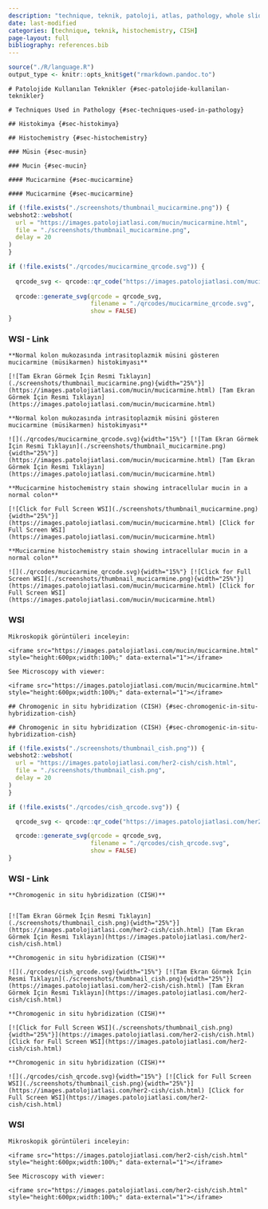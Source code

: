 ```yaml
---
description: "technique, teknik, patoloji, atlas, pathology, whole slide image"
date: last-modified
categories: [technique, teknik, histochemistry, CISH]
page-layout: full
bibliography: references.bib
---
```


```r
source("./R/language.R")
output_type <- knitr::opts_knit$get("rmarkdown.pandoc.to")
```



```asis
# Patolojide Kullanılan Teknikler {#sec-patolojide-kullanilan-teknikler} 
```

```asis
# Techniques Used in Pathology {#sec-techniques-used-in-pathology} 
```



```asis
## Histokimya {#sec-histokimya} 
```

```asis
## Histochemistry {#sec-histochemistry} 
```



```asis
### Müsin {#sec-musin}
```

```asis
### Mucin {#sec-mucin}
```



```asis
#### Mucicarmine {#sec-mucicarmine}
```

```asis
#### Mucicarmine {#sec-mucicarmine}
```

```r
if (!file.exists("./screenshots/thumbnail_mucicarmine.png")) {
webshot2::webshot(
  url = "https://images.patolojiatlasi.com/mucin/mucicarmine.html",
  file = "./screenshots/thumbnail_mucicarmine.png",
  delay = 20
)
}
```


```r
if (!file.exists("./qrcodes/mucicarmine_qrcode.svg")) {
  
  qrcode_svg <- qrcode::qr_code("https://images.patolojiatlasi.com/mucin/mucicarmine.html")
  
  qrcode::generate_svg(qrcode = qrcode_svg,
                       filename = "./qrcodes/mucicarmine_qrcode.svg",
                       show = FALSE) 
}
```

::::: panel-tabset


### WSI - Link



:::: {.content-hidden when-format="pdf"}



```asis
**Normal kolon mukozasında intrasitoplazmik müsini gösteren mucicarmine (müsikarmen) histokimyası**

[![Tam Ekran Görmek İçin Resmi Tıklayın](./screenshots/thumbnail_mucicarmine.png){width="25%"}](https://images.patolojiatlasi.com/mucin/mucicarmine.html) [Tam Ekran Görmek İçin Resmi Tıklayın](https://images.patolojiatlasi.com/mucin/mucicarmine.html)

```





::::





:::: {.content-visible when-format="pdf"}




```asis
**Normal kolon mukozasında intrasitoplazmik müsini gösteren mucicarmine (müsikarmen) histokimyası**

![](./qrcodes/mucicarmine_qrcode.svg){width="15%"} [![Tam Ekran Görmek İçin Resmi Tıklayın](./screenshots/thumbnail_mucicarmine.png){width="25%"}](https://images.patolojiatlasi.com/mucin/mucicarmine.html) [Tam Ekran Görmek İçin Resmi Tıklayın](https://images.patolojiatlasi.com/mucin/mucicarmine.html)

```




::::




:::: {.content-hidden when-format="pdf"}



```asis

**Mucicarmine histochemistry stain showing intracellular mucin in a normal colon**

[![Click for Full Screen WSI](./screenshots/thumbnail_mucicarmine.png){width="25%"}](https://images.patolojiatlasi.com/mucin/mucicarmine.html) [Click for Full Screen WSI](https://images.patolojiatlasi.com/mucin/mucicarmine.html)

```



::::





:::: {.content-visible when-format="pdf"}



```asis

**Mucicarmine histochemistry stain showing intracellular mucin in a normal colon**

![](./qrcodes/mucicarmine_qrcode.svg){width="15%"} [![Click for Full Screen WSI](./screenshots/thumbnail_mucicarmine.png){width="25%"}](https://images.patolojiatlasi.com/mucin/mucicarmine.html) [Click for Full Screen WSI](https://images.patolojiatlasi.com/mucin/mucicarmine.html)

```




::::



### WSI 





```asis

Mikroskopik görüntüleri inceleyin:

<iframe src="https://images.patolojiatlasi.com/mucin/mucicarmine.html" style="height:600px;width:100%;" data-external="1"></iframe>

```

```asis

See Microscopy with viewer: 

<iframe src="https://images.patolojiatlasi.com/mucin/mucicarmine.html" style="height:600px;width:100%;" data-external="1"></iframe>

```


:::::





```asis

## Chromogenic in situ hybridization (CISH) {#sec-chromogenic-in-situ-hybridization-cish} 

```

```asis

## Chromogenic in situ hybridization (CISH) {#sec-chromogenic-in-situ-hybridization-cish} 

```

```r
if (!file.exists("./screenshots/thumbnail_cish.png")) {
webshot2::webshot(
  url = "https://images.patolojiatlasi.com/her2-cish/cish.html",
  file = "./screenshots/thumbnail_cish.png",
  delay = 20
)
}
```


```r
if (!file.exists("./qrcodes/cish_qrcode.svg")) {

  qrcode_svg <- qrcode::qr_code("https://images.patolojiatlasi.com/her2-cish/cish.html")

  qrcode::generate_svg(qrcode = qrcode_svg,
                       filename = "./qrcodes/cish_qrcode.svg",
                       show = FALSE)
}
```


::::: panel-tabset


### WSI - Link




:::: {.content-hidden when-format="pdf"}


```asis

**Chromogenic in situ hybridization (CISH)**


[![Tam Ekran Görmek İçin Resmi Tıklayın](./screenshots/thumbnail_cish.png){width="25%"}](https://images.patolojiatlasi.com/her2-cish/cish.html) [Tam Ekran Görmek İçin Resmi Tıklayın](https://images.patolojiatlasi.com/her2-cish/cish.html)

```



::::





:::: {.content-visible when-format="pdf"}


```asis

**Chromogenic in situ hybridization (CISH)**

![](./qrcodes/cish_qrcode.svg){width="15%"} [![Tam Ekran Görmek İçin Resmi Tıklayın](./screenshots/thumbnail_cish.png){width="25%"}](https://images.patolojiatlasi.com/her2-cish/cish.html) [Tam Ekran Görmek İçin Resmi Tıklayın](https://images.patolojiatlasi.com/her2-cish/cish.html)

```




::::



:::: {.content-hidden when-format="pdf"}


```asis

**Chromogenic in situ hybridization (CISH)**

[![Click for Full Screen WSI](./screenshots/thumbnail_cish.png){width="25%"}](https://images.patolojiatlasi.com/her2-cish/cish.html) [Click for Full Screen WSI](https://images.patolojiatlasi.com/her2-cish/cish.html)

```



::::





:::: {.content-visible when-format="pdf"}



```asis

**Chromogenic in situ hybridization (CISH)**

![](./qrcodes/cish_qrcode.svg){width="15%"} [![Click for Full Screen WSI](./screenshots/thumbnail_cish.png){width="25%"}](https://images.patolojiatlasi.com/her2-cish/cish.html) [Click for Full Screen WSI](https://images.patolojiatlasi.com/her2-cish/cish.html)

```



::::





### WSI


```asis

Mikroskopik görüntüleri inceleyin:

<iframe src="https://images.patolojiatlasi.com/her2-cish/cish.html" style="height:600px;width:100%;" data-external="1"></iframe>

```




```asis

See Microscopy with viewer: 

<iframe src="https://images.patolojiatlasi.com/her2-cish/cish.html" style="height:600px;width:100%;" data-external="1"></iframe>

```




:::::
